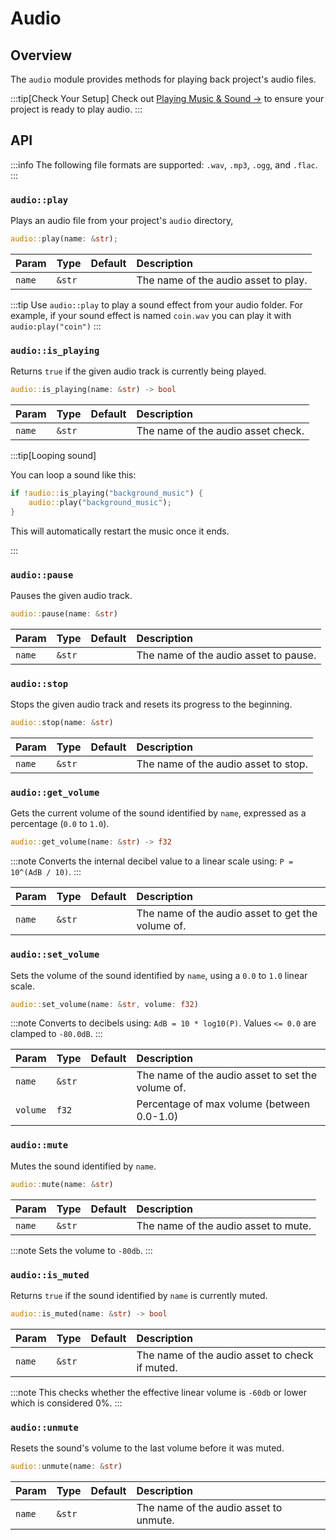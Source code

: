 # Audio

## Overview

The `audio` module provides methods for playing back project's audio files.

:::tip[Check Your Setup]
Check out [Playing Music & Sound &rarr;](/learn/guides/audio) to ensure your project is ready to play audio.
:::

## API

:::info
The following file formats are supported: `.wav`, `.mp3`, `.ogg`, and `.flac`.
:::

### `audio::play`

Plays an audio file from your project's `audio` directory,

```rs
audio::play(name: &str);
```

| Param  | Type   | Default | Description                          |
| :----- | :----- | :------ | :----------------------------------- |
| `name` | `&str` |         | The name of the audio asset to play. |

:::tip
Use `audio::play` to play a sound effect from your audio folder. For example, if your sound effect is named `coin.wav` you can play it with `audio:play("coin")`
:::

### `audio::is_playing`

Returns `true` if the given audio track is currently being played.

```rs
audio::is_playing(name: &str) -> bool
```

| Param  | Type   | Default | Description                        |
| :----- | :----- | :------ | :--------------------------------- |
| `name` | `&str` |         | The name of the audio asset check. |

:::tip[Looping sound]

You can loop a sound like this:

```rust
if !audio::is_playing("background_music") {
    audio::play("background_music");
}
```

This will automatically restart the music once it ends.

:::

### `audio::pause`

Pauses the given audio track.

```rs
audio::pause(name: &str)
```

| Param  | Type   | Default | Description                           |
| :----- | :----- | :------ | :------------------------------------ |
| `name` | `&str` |         | The name of the audio asset to pause. |

### `audio::stop`

Stops the given audio track and resets its progress to the beginning.

```rs
audio::stop(name: &str)
```

| Param  | Type   | Default | Description                          |
| :----- | :----- | :------ | :----------------------------------- |
| `name` | `&str` |         | The name of the audio asset to stop. |

### `audio::get_volume`

Gets the current volume of the sound identified by `name`, expressed as a percentage (`0.0` to `1.0`).

```rs
audio::get_volume(name: &str) -> f32
```

:::note
Converts the internal decibel value to a linear scale using: `P = 10^(AdB / 10)`.
:::

| Param  | Type   | Default | Description                                       |
| :----- | :----- | :------ | :------------------------------------------------ |
| `name` | `&str` |         | The name of the audio asset to get the volume of. |

### `audio::set_volume`

Sets the volume of the sound identified by `name`, using a `0.0` to `1.0` linear scale.

```rs
audio::set_volume(name: &str, volume: f32)
```

:::note
Converts to decibels using: `AdB = 10 * log10(P)`. Values `<= 0.0` are clamped to `-80.0dB`.
:::

| Param    | Type   | Default | Description                                       |
| :------- | :----- | :------ | :------------------------------------------------ |
| `name`   | `&str` |         | The name of the audio asset to set the volume of. |
| `volume` | `f32`  |         | Percentage of max volume (between 0.0-1.0)        |

### `audio::mute`

Mutes the sound identified by `name`.

```rs
audio::mute(name: &str)
```

| Param  | Type   | Default | Description                          |
| :----- | :----- | :------ | :----------------------------------- |
| `name` | `&str` |         | The name of the audio asset to mute. |

:::note
Sets the volume to `-80db`.
:::

### `audio::is_muted`

Returns `true` if the sound identified by `name` is currently muted.

```rs
audio::is_muted(name: &str) -> bool
```

| Param  | Type   | Default | Description                                    |
| :----- | :----- | :------ | :--------------------------------------------- |
| `name` | `&str` |         | The name of the audio asset to check if muted. |

:::note
This checks whether the effective linear volume is `-60db` or lower which is considered 0%.
:::

### `audio::unmute`

Resets the sound's volume to the last volume before it was muted.

```rs
audio::unmute(name: &str)
```

| Param  | Type   | Default | Description                            |
| :----- | :----- | :------ | :------------------------------------- |
| `name` | `&str` |         | The name of the audio asset to unmute. |
